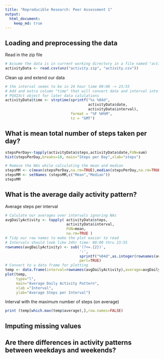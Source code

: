 ```yaml
---
title: "Reproducible Research: Peer Assessment 1"
output: 
  html_document:
    keep_md: true
---
```



## Loading and preprocessing the data

Read in the zip file
```r
# Assume the data is in current working directory in a file named "activity.zip" 
activityData <- read.csv(unz("activity.zip", "activity.csv"))
```

Clean up and extend our data
```r
# the interval seems to be in 24 hour time 00:00 -> 23:55
# Add and extra column "time" that will convert date and interval into a
# POXIXct object for later data calulations
activityData$time <- strptime(sprintf("%s %04d", 
                                      activityData$date, 
                                      activityData$interval), 
                              format = "%F %H%M", 
                              tz = "GMT")
```

## What is mean total number of steps taken per day?
```r
stepsPerDay<-tapply(activityData$steps,activityData$date,FUN=sum)
hist(stepsPerDay,breaks=10, main="Steps per Day",xlab="steps")
```

```r
# Remove the NAs while calculating the mean and median
stepsMM <- c(mean(stepsPerDay,na.rm=TRUE),median(stepsPerDay,na.rm=TRUE))
stepsMM <- setNames (stepsMM,c("Mean","Median"))
stepsMM
```


## What is the average daily activity pattern?

Average steps per interval
```r

# Calulate our averages over intervals ignoring NAs
avgDailyActivity <- tapply( activityData$steps,
                            activityData$interval,
                            FUN=mean,
                            na.rm=TRUE )
# Tidy our row names to make the plot easier to read 
# Intervals should look like 24hr time: 00:00 thru 23:55
rownames(avgDailyActivity) <- sub('(?<=.{2})', 
                                  ':', 
                                  sprintf("%04d",as.integer(rownames(avgDailyActivity))), 
                                  perl=TRUE)
# Convert to a data frame for plotting
temp <- data.frame(interval=rownames(avgDailyActivity),average=avgDailyActivity)
plot(temp, 
     type="l", 
     main="Average Daily Activity Pattern", 
     xlab ="Interval", 
     ylab="Average Steps per Interval")

```

Interval with the maximum number of steps (on average)
```r
print (temp[which.max(temp$average),],row.names=FALSE)

```

## Imputing missing values



## Are there differences in activity patterns between weekdays and weekends?

